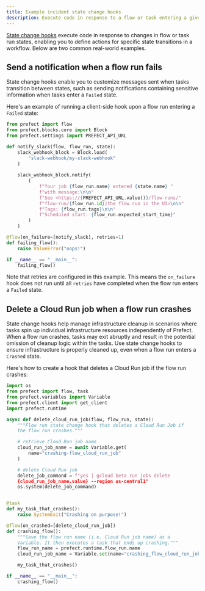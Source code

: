 ```yaml
---
title: Example incident state change hooks
description: Execute code in response to a flow or task entering a given state, without involvement of the Prefect API.
---
```


[State change hooks](/3.0rc/develop/observe-workflows/manage-states/#state-change-hooks) execute code in response to changes in flow or task run states, enabling you to define actions for specific state transitions in a workflow. Below are two common real-world examples. 

## Send a notification when a flow run fails

State change hooks enable you to customize messages sent when tasks transition between states, such as sending notifications containing sensitive information when tasks enter a `Failed` state.

Here's an example of running a client-side hook upon a flow run entering a `Failed` state:

```python
from prefect import flow
from prefect.blocks.core import Block
from prefect.settings import PREFECT_API_URL

def notify_slack(flow, flow_run, state):
    slack_webhook_block = Block.load(
        "slack-webhook/my-slack-webhook"
    )
            
    slack_webhook_block.notify(
        (
            f"Your job {flow_run.name} entered {state.name} "
            f"with message:\n\n"
            f"See <https://{PREFECT_API_URL.value()}/flow-runs/"
            f"flow-run/{flow_run.id}|the flow run in the UI>\n\n"
            f"Tags: {flow_run.tags}\n\n"
            f"Scheduled start: {flow_run.expected_start_time}"
        )
    )

@flow(on_failure=[notify_slack], retries=1)
def failing_flow():
    raise ValueError("oops!")

if __name__ == "__main__":
    failing_flow()
```

Note that retries are configured in this example. This means the `on_failure` hook does not run until all `retries` have completed when the flow run enters a `Failed` state.

## Delete a Cloud Run job when a flow run crashes

State change hooks help manage infrastructure cleanup in scenarios where tasks spin up individual infrastructure resources independently of Prefect.
When a flow run crashes, tasks may exit abruptly and result in the potential omission of cleanup logic within the tasks.
Use state change hooks to ensure infrastructure is properly cleaned up, even when a flow run enters a `Crashed` state.

Here's how to create a hook that deletes a Cloud Run job if the flow run crashes:

```python
import os
from prefect import flow, task
from prefect.variables import Variable
from prefect.client import get_client
import prefect.runtime

async def delete_cloud_run_job(flow, flow_run, state):
    """Flow run state change hook that deletes a Cloud Run Job if
    the flow run crashes."""

    # retrieve Cloud Run job name
    cloud_run_job_name = await Variable.get(
        name="crashing-flow_cloud_run_job"
    )

    # delete Cloud Run job
    delete_job_command = f"yes | gcloud beta run jobs delete 
    {cloud_run_job_name.value} --region us-central1"
    os.system(delete_job_command)


@task
def my_task_that_crashes():
    raise SystemExit("Crashing on purpose!")

@flow(on_crashed=[delete_cloud_run_job])
def crashing_flow():
    """Save the flow run name (i.e. Cloud Run job name) as a 
    Variable. It then executes a task that ends up crashing."""
    flow_run_name = prefect.runtime.flow_run.name
    cloud_run_job_name = Variable.set(name="crashing_flow_cloud_run_job", value=flow_run_name, overwrite=True)

    my_task_that_crashes()

if __name__ == "__main__":
    crashing_flow()
```
